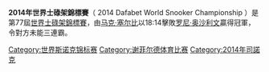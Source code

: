 {{Infobox Individual Snooker Tournament
| tournament_name    = [[世界司諾克錦標賽|世界司諾克錦標賽]]
| logo               = 
| dates              = 2014年4月19日至5月5日
| venue              = [[克魯西布劇院|克魯西布劇院]]
| location           = [[雪菲爾|雪菲爾]]
| country            = [[英格蘭|英格蘭]]
| organisation       = [[世界職業撞球暨司諾克協會|WPBSA]]
| format             = [[司諾克世界排名|排名]]賽
| Total prize fund   = £1,214,000
| winners_share      = £300,000
| highest_break      = {{flagicon|AUS}} [[尼爾·羅伯森|尼爾·羅伯森]] (140)
| winner             = {{flagicon|ENG}} [[马克·塞尔比|马克·塞尔比]]
| runner_up          = {{flagicon|ENG}} [[罗尼·奥沙利文|罗尼·奥沙利文]]
| score              = 18–14
| previous           = [[2013年世界斯諾克錦標賽|2013]]
| next               = [[2015年世界斯諾克錦標賽|2015]]
}}
'''2014年世界士碌架錦標賽'''（ 2014 Dafabet World Snooker Championship ）是第77屆[[世界士碌架錦標賽|世界士碌架錦標賽]]，由[[马克·塞尔比|马克·塞尔比]]以18:14擊敗[[罗尼·奥沙利文|罗尼·奥沙利文]]贏得冠軍，令對方未能三連霸。

{{sport-stub}}
{{世界斯诺克锦标赛}}
[[Category:世界斯诺克锦标赛|Category:世界斯诺克锦标赛]]
[[Category:谢菲尔德体育比赛|Category:谢菲尔德体育比赛]]
[[Category:2014年司諾克|Category:2014年司諾克]]